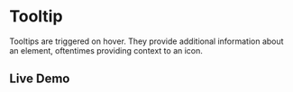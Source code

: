 # Tooltip

Tooltips are triggered on hover. They provide additional information about an element, oftentimes providing context to an icon.

## Live Demo


<StorybookIFrame storyId="components-tooltip" />


